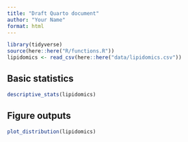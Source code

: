 ```yaml
---
title: "Draft Quarto document"
author: "Your Name"
format: html
---
```


```r
library(tidyverse)
source(here::here("R/functions.R"))
lipidomics <- read_csv(here::here("data/lipidomics.csv"))
```

## Basic statistics

```r
descriptive_stats(lipidomics)
```

## Figure outputs

```r
plot_distribution(lipidomics)
```
